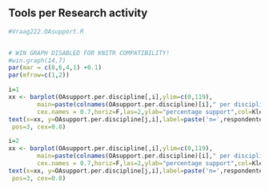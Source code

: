 ## Tools per Research activity

```r
#Vraag222.OAsupport.R


# WIN GRAPH DISABLED FOR KNITR COMPATIBILITY!
#win.graph(14,7)
par(mar = c(8,6,4,1) +0.1)
par(mfrow=c(1,2))

i=1
xx <- barplot(OAsupport.per.discipline[,i],ylim=c(0,119),
        main=paste(colnames(OAsupport.per.discipline)[i]," per discipline",sep=""),
        cex.names = 0.7,horiz=F,las=2,ylab="percentage support",col=Kleuren.disciplines)
text(x=xx, y=OAsupport.per.discipline[j,i],label=paste('n=',respondenten.per.discipline,sep=''),
 pos=3, cex=0.8)

i=2
xx <- barplot(OAsupport.per.discipline[,i],ylim=c(0,119),
        main=paste(colnames(OAsupport.per.discipline)[i]," per discipline",sep=""),
        cex.names = 0.7,horiz=F,las=2,ylab="percentage support",col=Kleuren.disciplines)
text(x=xx, y=OAsupport.per.discipline[j,i],label=paste('n=',respondenten.per.discipline,sep=''),
 pos=3, cex=0.8)
```

